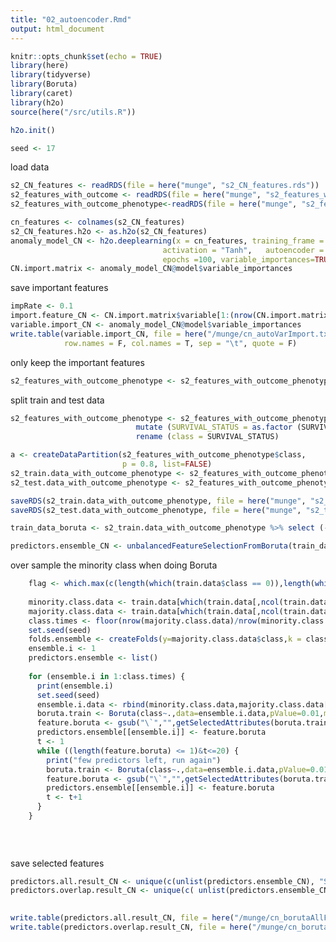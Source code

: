 ```yaml
---
title: "02_autoencoder.Rmd"
output: html_document
---
```


```r
knitr::opts_chunk$set(echo = TRUE)
library(here)
library(tidyverse)
library(Boruta)
library(caret)
library(h2o)
source(here("/src/utils.R"))

h2o.init()

seed <- 17
```

load data
```r
s2_CN_features <- readRDS(file = here("munge", "s2_CN_features.rds"))
s2_features_with_outcome <- readRDS(file = here("munge", "s2_features_with_outcome.rds"))
s2_features_with_outcome_phenotype<-readRDS(file = here("munge", "s2_features_with_outcome_phenotype.rds"))
```


```r
cn_features <- colnames(s2_CN_features)
s2_CN_features.h2o <- as.h2o(s2_CN_features)
anomaly_model_CN <- h2o.deeplearning(x = cn_features, training_frame = s2_CN_features.h2o, 
                                  activation = "Tanh",   autoencoder = TRUE,   hidden = 100,  
                                  epochs =100, variable_importances=TRUE, seed=seed, standardize=TRUE)
CN.import.matrix <- anomaly_model_CN@model$variable_importances

```

save important features
```r
impRate <- 0.1
import.feature_CN <- CN.import.matrix$variable[1:(nrow(CN.import.matrix)*impRate)]
variable.import_CN <- anomaly_model_CN@model$variable_importances
write.table(variable.import_CN, file = here("/munge/cn_autoVarImport.txt"), 
            row.names = F, col.names = T, sep = "\t", quote = F)

```

only keep the important features
```r

s2_features_with_outcome_phenotype <- s2_features_with_outcome_phenotype[, which(colnames(s2_features_with_outcome_phenotype) %in% c("PATIENTID", "SURVIVAL_STATUS", "SEX", "CANCER_TYPEASTROCYTOMA", "CANCER_TYPEGBM", "CANCER_TYPEMIXED",              "CANCER_TYPEOLIGODENDROGLIOMA",     import.feature_CN))]

```


split train and test data
```r
s2_features_with_outcome_phenotype <- s2_features_with_outcome_phenotype %>% 
                            mutate (SURVIVAL_STATUS = as.factor (SURVIVAL_STATUS)) %>%
                            rename (class = SURVIVAL_STATUS)

a <- createDataPartition(s2_features_with_outcome_phenotype$class, 
                         p = 0.8, list=FALSE)
s2_train.data_with_outcome_phenotype <- s2_features_with_outcome_phenotype[a,]
s2_test.data_with_outcome_phenotype <- s2_features_with_outcome_phenotype[-a,]

saveRDS(s2_train.data_with_outcome_phenotype, file = here("munge", "s2_train.data_with_outcome_phenotype.rds"))
saveRDS(s2_test.data_with_outcome_phenotype, file = here("munge", "s2_test.data_with_outcome_phenotype.rds"))
```


```r

train_data_boruta <- s2_train.data_with_outcome_phenotype %>% select (-PATIENTID, -SEX, -CANCER_TYPEASTROCYTOMA, -CANCER_TYPEGBM, -CANCER_TYPEMIXED, -CANCER_TYPEOLIGODENDROGLIOMA)

predictors.ensemble_CN <- unbalancedFeatureSelectionFromBoruta(train_data_boruta, seed, 0.1)

```


over sample the minority class when doing Boruta
```r
    flag <- which.max(c(length(which(train.data$class == 0)),length(which(train.data$class == 1))))
    
    minority.class.data <- train.data[which(train.data[,ncol(train.data)] != (flag-1)),]
    majority.class.data <- train.data[which(train.data[,ncol(train.data)] == (flag-1)),]
    class.times <- floor(nrow(majority.class.data)/nrow(minority.class.data))
    set.seed(seed)
    folds.ensemble <- createFolds(y=majority.class.data$class,k = class.times)
    ensemble.i <- 1
    predictors.ensemble <- list()
    
    for (ensemble.i in 1:class.times) {
      print(ensemble.i)
      set.seed(seed)
      ensemble.i.data <- rbind(minority.class.data,majority.class.data[folds.ensemble[[ensemble.i]],])
      boruta.train <- Boruta(class~.,data=ensemble.i.data,pValue=0.01,maxRuns = 200,mcAdj=FALSE)
      feature.boruta <- gsub("\`","",getSelectedAttributes(boruta.train, withTentative = T))
      predictors.ensemble[[ensemble.i]] <- feature.boruta
      t <- 1
      while ((length(feature.boruta) <= 1)&t<=20) {
        print("few predictors left, run again")
        boruta.train <- Boruta(class~.,data=ensemble.i.data,pValue=0.01,maxRuns = 200,mcAdj=FALSE)
        feature.boruta <- gsub("\`","",getSelectedAttributes(boruta.train, withTentative = T))
        predictors.ensemble[[ensemble.i]] <- feature.boruta
        t <- t+1
      }
    }
    
    
    
```

save selected features
```r
predictors.all.result_CN <- unique(c(unlist(predictors.ensemble_CN), "SEX", "CANCER_TYPEASTROCYTOMA", "CANCER_TYPEGBM", "CANCER_TYPEMIXED", "CANCER_TYPEOLIGODENDROGLIOMA"))
predictors.overlap.result_CN <- unique(c( unlist(predictors.ensemble_CN)[which(table(unlist(predictors.ensemble_CN))>1)], "SEX", "CANCER_TYPEASTROCYTOMA", "CANCER_TYPEGBM", "CANCER_TYPEMIXED", "CANCER_TYPEOLIGODENDROGLIOMA"))
                                     

write.table(predictors.all.result_CN, file = here("/munge/cn_borutaAllFeatures.txt") ,row.names = F,col.names = F,sep = "\t",quote = F)
write.table(predictors.overlap.result_CN, file = here("/munge/cn_borutaOverlapFeatures.txt") ,row.names = F,col.names = F,sep = "\t",quote = F)

```

